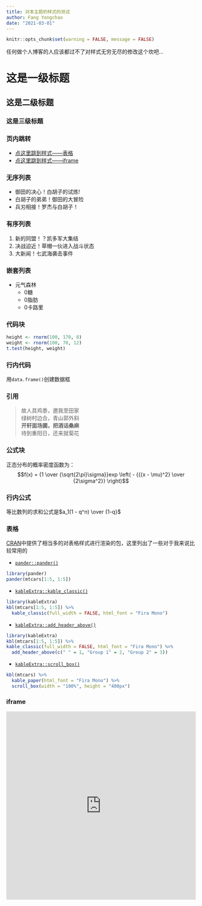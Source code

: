 ```yaml
---
title: 对本主题的样式的测试
author: Fang Yongchao
date: "2021-03-01"
---
```


```r
knitr::opts_chunk$set(warning = FALSE, message = FALSE)
```

任何做个人博客的人应该都过不了对样式无穷无尽的修改这个坎吧...

# 这是一级标题

## 这是二级标题

### 这是三级标题

### 页内跳转

- [点这里跳到样式——表格](#表格)
- [点这里跳到样式——iframe](#iframe)

### 无序列表

- 御田的决心！白胡子的试炼!
- 白胡子的弟弟！御田的大冒险
- 兵刃相接！罗杰与白胡子！

### 有序列表

1. 新的同盟！？凯多军大集结
1. 决战迫近！草帽一伙进入战斗状态
1. 大新闻！七武海袭击事件

### 嵌套列表

- 元气森林
  - 0糖
  - 0脂肪
  - 0卡路里

### 代码块

```r
height <- rnorm(100, 170, 8)
weight <- rnorm(100, 70, 12)
t.test(height, weight)
```

### 行内代码

用`data.frame()`创建数据框

### 引用

> 故人具鸡黍，邀我至田家  
> 绿树村边合，青山郭外斜  
> **开轩面场圃，把酒话桑麻**  
> 待到重阳日，还来就菊花

### 公式块

正态分布的概率密度函数为：
$$f(x) = {1 \over {\sqrt{2\pi}\sigma}}exp \left( - {{(x - \mu)^2} \over {2\sigma^2}}  \right)$$

### 行内公式

等比数列的求和公式是$a_1(1 - q^n) \over {1-q}$

### 表格

[CRAN](https://mirrors.tuna.tsinghua.edu.cn/CRAN/web/packages/available_packages_by_date.html)中提供了相当多的对表格样式进行渲染的包，这里列出了一些对于我来说比较常用的

- [`pander::pander()`](http://rapporter.github.io/pander/)
```r
library(pander)
pander(mtcars[1:5, 1:5])
```

- [`kableExtra::kable_classic()`](http://haozhu233.github.io/kableExtra/awesome_table_in_html.html#Alternative_themes)
```r
library(kableExtra)
kbl(mtcars[1:5, 1:5]) %>%
  kable_classic(full_width = FALSE, html_font = "Fira Mono")
```

- [`kableExtra::add_header_above()`](http://haozhu233.github.io/kableExtra/awesome_table_in_html.html#Add_header_rows_to_group_columns)
```r
library(kableExtra)
kbl(mtcars[1:5, 1:5]) %>% 
kable_classic(full_width = FALSE, html_font = "Fira Mono") %>%
  add_header_above(c(" " = 1, "Group 1" = 2, "Group 2" = 3))
```

- [`kableExtra::scroll_box()`](http://haozhu233.github.io/kableExtra/awesome_table_in_html.html#Scroll_box)
```r
kbl(mtcars) %>%
  kable_paper(html_font = "Fira Mono") %>%
  scroll_box(width = "100%", height = "400px")
```

### iframe

<iframe height="500" width="100%" frameborder="no" src="http://shiny.kendo.sc.cn/iframe_test"> </iframe>